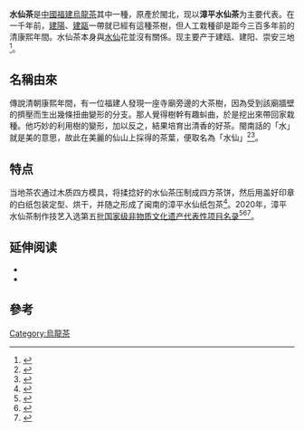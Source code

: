 {{中国非物质文化遗产
|级别 = 国
|省区市 = 福建
|名称 = 漳平水仙茶制作技艺
|图片 =Shui_Xian.jpg
|申报地区或单位 = 
|分类 = 
|序号 = 
|编号项目 = 
|登录时间 = 2020年
}}
'''水仙茶'''是[[中國|中國]][[福建|福建]][[烏龍茶|烏龍茶]]其中一種，原產於閩北，现以'''漳平水仙茶'''为主要代表。在一千年前，[[建陽|建陽]]、[[建甌|建甌]]一帶就已經有這種茶樹，但人工栽種卻是距今三百多年前的清康熙年間。水仙茶本身與[[水仙|水仙]]花並沒有關係。现主要产于建瓯、建阳、崇安三地<ref>{{Cite book|title=中国烹饪辞典 新版|last=[[李廷芝|李廷芝]]主编|publisher=太原：[[山西科学技术出版社|山西科学技术出版社]]|year=2019.03|isbn=978-7-5377-5847-5|pages=788}}</ref>。

==名稱由來==
傳說清朝康熙年間，有一位福建人發現一座寺廟旁邊的大茶樹，因為受到該廟牆壁的擠壓而生出幾條扭曲變形的分支。那人覺得樹​​幹有趣虯曲，於是挖出來帶回家栽種。他巧妙的利用樹的變形，加以反之，結果培育出清香的好茶。閩南話的「水」就是美的意思，故此在美麗的仙山上採得的茶葉，便取名為「水仙」<ref>{{cite web | url=http://www.meixun.org/chawenhua/mingcha/133903820020122.html | title=福建名茶之闽北水仙 | publisher=美讯网中国书画收藏频道 | accessdate=2015-08-18 | archive-date=2015-05-01 | archive-url=https://web.archive.org/web/20150501152549/http://www.meixun.org/chawenhua/mingcha/133903820020122.html | dead-url=no }}</ref><ref>{{Cite book|title=趣味生活|last=周海霞编|publisher=长春：[[吉林出版集团有限责任公司|吉林出版集团有限责任公司]]|year=2014.01|isbn=978-7-5534-3385-1|pages=9-10}}</ref>。

== 特点 ==
当地茶农通过木质四方模具，将揉捻好的水仙茶压制成四方茶饼，然后用盖好印章的白纸包装定型、烘干，并随之形成了闽南的漳平水仙纸包茶<ref>{{Cite book|title=闽西非物质文化遗产大全|last=龙岩市文化广电新闻出版局编；何志溪编著|publisher=北京：[[中国国际广播出版社|中国国际广播出版社]]|year=2017.06|isbn=978-7-5078-3976-0|pages=228}}</ref>。2020年，漳平水仙茶制作技艺入选第五批[[国家级非物质文化遗产代表性项目名录|国家级非物质文化遗产代表性项目名录]]<ref>{{Cite web|title=国家级非物质文化遗产－漳平水仙茶 在线访谈-漳平市人民政府|url=http://www.zp.gov.cn/hdjl/zxft/ftlb/0054_72761/|access-date=2021-07-27|work=www.zp.gov.cn|archive-date=2021-07-27|archive-url=https://web.archive.org/web/20210727111517/http://www.zp.gov.cn/hdjl/zxft/ftlb/0054_72761/|dead-url=no}}</ref><ref>{{Cite web|title=东南网访龙岩市非物质文化遗产项目漳平水仙茶传统制作技艺代表性传承人 郑文海 - 视频 - 东南网美国频道|url=http://usa.fjsen.com/2020-10/10/content_30539666.htm|access-date=2021-07-27|work=usa.fjsen.com|archive-date=2021-07-27|archive-url=https://web.archive.org/web/20210727225714/http://usa.fjsen.com/2020-10/10/content_30539666.htm|dead-url=no}}</ref><ref>{{Cite web|title=龙岩市新添2项国家级非遗项目_腾讯新闻|url=https://new.qq.com/omn/20210612/20210612A023O500.html|access-date=2021-07-27|work=new.qq.com|archive-date=2021-07-27|archive-url=https://web.archive.org/web/20210727092231/https://new.qq.com/omn/20210612/20210612A023O500.html|dead-url=no}}</ref>。

== 延伸阅读 ==
*{{Cite book|title=《漳平水仙》|last=中共福建省委对外宣传办公室编；詹柏山编|publisher=[[福建科学技术出版社|福建科学技术出版社]]|year=2018.12|isbn=978-7-5335-5763-8|location=福州}}
*{{Cite book|title=《中国水仙茶》|last=张育松编著|publisher=[[厦门大学出版社|厦门大学出版社]]|year=2018.08|isbn=978-7-5615-6924-5|location=厦门}}

==參考==
{{reflist}}

[[Category:烏龍茶|Category:烏龍茶]]